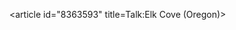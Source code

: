 <article id="8363593" title=Talk:Elk Cove (Oregon)>
	<talkpage id="8363593" title="Talk:Elk Cove (Oregon)">
{{WikiProject Oregon|class=Stub|importance=Low}}
	</talkpage>
</article>